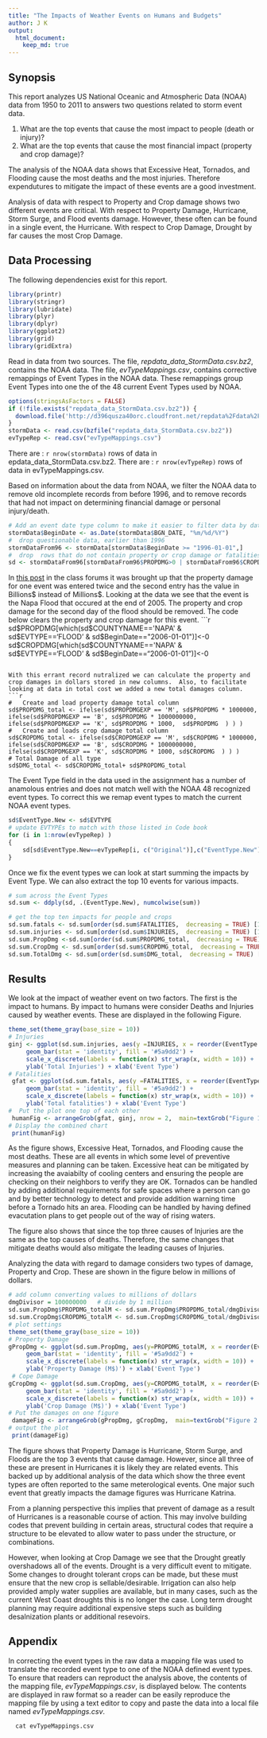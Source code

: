 ```yaml
---
title: "The Impacts of Weather Events on Humans and Budgets"
author: J K
output: 
  html_document:
    keep_md: true
---
```


Synopsis
--------
This report analyzes US National Oceanic and Atmospheric Data (NOAA) data from 1950 to 2011 to answers two questions related to storm event data.

1. What are the top events that cause the most impact to people (death or injury)?  
2. What are the top events that cause the most financial impact (property and crop damage)? 

The analysis of the NOAA data shows that Excessive Heat, Tornados, and Flooding cause the most deaths and the most injuries.  Therefore expendutures to mitigate the impact of these events are a good investment.

Analysis of data with respect to Property and Crop damage shows two different events are critical.  With respect to Property Damage, Hurricane, Storm Surge, and Flood events damage.  However, these often can be found in a single event, the Hurricane.   With respect to Crop Damage, Drought by far causes the most Crop Damage.

Data Processing
---------------

The following dependencies exist for this report.
```r
library(printr)
library(stringr)
library(lubridate)
library(plyr)
library(dplyr)
library(ggplot2)
library(grid)
library(gridExtra)

```

Read in data from two sources. The file, *repdata_data_StormData.csv.bz2*, contains the NOAA data.  The file, *evTypeMappings.csv*, contains corrective remappings of Event Types in the NOAA data.  These remappings group Event Types into one the of the 48 current Event Types used by NOAA.
```r
options(stringsAsFactors = FALSE)
if (!file.exists("repdata_data_StormData.csv.bz2")) {
  download.file('http://d396qusza40orc.cloudfront.net/repdata%2Fdata%2FStormData.csv.bz2', 'repdata_data_StormData.csv.bz2',method="auto")
}
stormData <- read.csv(bzfile("repdata_data_StormData.csv.bz2"))
evTypeRep <- read.csv("evTypeMappings.csv")
```
There are : `r nrow(stormData)` rows of data in epdata_data_StormData.csv.bz2.
There are : `r nrow(evTypeRep)` rows of data in evTypeMappings.csv.


Based on information about the data from NOAA, we filter the NOAA data to remove old incomplete records from before 1996, and to remove records that had not impact on determining financial damage or personal injury/death.  
```r
# Add an event date type column to make it easier to filter data by date.
stormData$BeginDate <- as.Date(stormData$BGN_DATE, "%m/%d/%Y")
#  drop questionable data, earlier than 1996
stormDataFrom96 <- stormData[stormData$BeginDate >= "1996-01-01",]
#  drop  rows that do not contain property or crop damage or fatalities or injuries 
sd <- stormDataFrom96[stormDataFrom96$PROPDMG>0 | stormDataFrom96$CROPDMG>0 | stormDataFrom96$FATALITIES > 0 | stormDataFrom96$INJURIES > 0,]
```

In [this post](https://class.coursera.org/repdata-012/forum/thread?thread_id=52#comment-257) in the class forums it was brought up that the property damage for one event was entered twice and the second entry has the value in Billions$ instead of Millions$. Looking at the data we see that the event is the Napa Flood that occured at the end of 2005.  The property and crop damage for the second day of the flood should be removed.  The code below clears the property and crop damage for this event.
```r
sd$PROPDMG[which(sd$COUNTYNAME=='NAPA' & sd$EVTYPE=='FLOOD' & sd$BeginDate=="2006-01-01")]<-0
sd$CROPDMG[which(sd$COUNTYNAME=='NAPA' & sd$EVTYPE=='FLOOD' & sd$BeginDate=="2006-01-01")]<-0
```

With this errant record nutralized we can calculate the property and crop damages in dollars stored in new columns.  Also, to facilitate looking at data in total cost we added a new total damages column.
```r
#   Create and load property damage total column
sd$PROPDMG_total <- ifelse(sd$PROPDMGEXP == 'M', sd$PROPDMG * 1000000, ifelse(sd$PROPDMGEXP == 'B', sd$PROPDMG * 1000000000, ifelse(sd$PROPDMGEXP == 'K', sd$PROPDMG * 1000,  sd$PROPDMG  ) ) )
#   Create and loads crop damage total column
sd$CROPDMG_total <- ifelse(sd$CROPDMGEXP == 'M', sd$CROPDMG * 1000000, ifelse(sd$CROPDMGEXP == 'B', sd$CROPDMG * 1000000000, ifelse(sd$CROPDMGEXP == 'K', sd$CROPDMG * 1000, sd$CROPDMG  ) ) )
# Total Damage of all type
sd$DMG_total <- sd$CROPDMG_total+ sd$PROPDMG_total
```

The Event Type field in the data used in the assignment has a number of anamolous entries and does not match well with the NOAA 48 recognized event types.  To correct this we remap event types to match the current NOAA event types.
``` r
sd$EventType.New <- sd$EVTYPE
# update EVTYPEs to match with those listed in Code book
for (i in 1:nrow(evTypeRep) ) 
{
    sd[sd$EventType.New==evTypeRep[i, c("Original")],c("EventType.New")] <- evTypeRep[i, c("NewValue")]
}
```

Once we  fix the event types we can look at start summing the impacts by Event Type.  We can also extract the top 10 events for various impacts.
```r

# sum across the Event Types
sd.sum <- ddply(sd, .(EventType.New), numcolwise(sum))

# get the top ten impacts for people and crops
sd.sum.fatals <- sd.sum[order(sd.sum$FATALITIES,  decreasing = TRUE) [1:10], ]
sd.sum.injuries <- sd.sum[order(sd.sum$INJURIES,  decreasing = TRUE) [1:10], ]
sd.sum.PropDmg <-sd.sum[order(sd.sum$PROPDMG_total,  decreasing = TRUE) [1:10], ]
sd.sum.CropDmg <- sd.sum[order(sd.sum$CROPDMG_total,  decreasing = TRUE) [1:10], ]
sd.sum.TotalDmg <- sd.sum[order(sd.sum$DMG_total,  decreasing = TRUE) [1:10], ]

```

Results
-------
We look at the impact of weather event on two factors.  The first is the impact to humans.  By impact to humans were consider Deaths and Injuries caused by weather events.  These are displayed in the following Figure. 

```r
theme_set(theme_gray(base_size = 10))
# Injuries
ginj <- ggplot(sd.sum.injuries, aes(y =INJURIES, x = reorder(EventType.New, -INJURIES))) +
     geom_bar(stat = 'identity', fill = '#5a9dd2') + 
     scale_x_discrete(labels = function(x) str_wrap(x, width = 10)) +
     ylab('Total Injuries') + xlab('Event Type')
# Fatalities
 gfat <- ggplot(sd.sum.fatals, aes(y =FATALITIES, x = reorder(EventType.New, -FATALITIES))) +
     geom_bar(stat = 'identity', fill = '#5a9dd2') + 
     scale_x_discrete(labels = function(x) str_wrap(x, width = 10)) +
     ylab('Total fatalities') + xlab('Event Type')
#  Put the plot one top of each other
 humanFig <- arrangeGrob(gfat, ginj, nrow = 2,  main=textGrob("Figure 1. Human impacts by Event Type")) 
# Display the combined chart
 print(humanFig)
``` 

As the figure shows, Excessive Heat, Tornados, and Flooding cause the most deaths.  These are all events in which some level of preventive measures and planning can be taken.  Excessive heat can be mitigated by increasing the avaiabilty of cooling centers and ensuring the people are checking on their neighbors to verify they are OK.  Tornados can be handled by adding additional requirements for safe spaces where a person can go and by better technology to detect and provide addition warning time before a Tornado hits an area.  Flooding can be handled by having defined evacutation plans to get people out of the way of rising waters.

The figure also shows that since the top three causes of Injuries are the same as the top causes of deaths.  Therefore, the same changes that mitigate deaths would also mitigate the leading causes of Injuries.  

Analyzing the data with regard to damage considers two types of damage, Property and Crop. These are shown in the figure below in millions of dollars.

```r
# add column converting values to millions of dollars
dmgDivisor = 100000000   # divide by 1 million
sd.sum.PropDmg$PROPDMG_totalM <- sd.sum.PropDmg$PROPDMG_total/dmgDivisor
sd.sum.CropDmg$CROPDMG_totalM <- sd.sum.CropDmg$CROPDMG_total/dmgDivisor
# plot settings
theme_set(theme_gray(base_size = 10))
# Property Damage
gPropDmg <- ggplot(sd.sum.PropDmg, aes(y=PROPDMG_totalM, x = reorder(EventType.New, -PROPDMG_totalM))) +
     geom_bar(stat = 'identity', fill = '#5a9dd2') + 
     scale_x_discrete(labels = function(x) str_wrap(x, width = 10)) +
     ylab('Property Damage (M$)') + xlab('Event Type')
 # Cope Damage
gCropDmg <- ggplot(sd.sum.CropDmg, aes(y=CROPDMG_totalM, x = reorder(EventType.New, -CROPDMG_totalM))) +
     geom_bar(stat = 'identity', fill = '#5a9dd2') + 
     scale_x_discrete(labels = function(x) str_wrap(x, width = 10)) +
     ylab('Crop Damage (M$)') + xlab('Event Type')
# Put the damages on one figure
 damageFig <- arrangeGrob(gPropDmg, gCropDmg,  main=textGrob("Figure 2. Damage by Event Type"), nrow = 2) 
# output the plot
 print(damageFig)
```

The figure shows that Property Damage is Hurricane, Storm Surge, and Floods are the top 3 events that cause damage.  However, since all three of these are present in Hurricanes it is likely they are related events.  This backed up by additional analysis of the data which show the three event types are often reported to the same meterological events.  One major such event that greatly impacts the damage figures was Hurricane Katrina.

From a planning perspective this implies that prevent of damage as a result of Hurricanes is a reasonable course of action.  This may involve building codes that prevent building in certain areas, structural codes that require a structure to be elevated to allow water to pass under the structure, or combinations.

However, when looking at Crop Damage we see that the Drought greatly overshadows all of the events.  Drought is a very difficult event to mitigate.  Some changes to drought tolerant crops can be made, but these must ensure that the new crop is sellable/desirable.  Irrigation can also help provided amply water supplies are available, but in many cases, such as the current West Coast droughts this is no longer the case.  Long term drought planning may require additional expensive steps such as building desalnization plants or additional resevoirs.  


Appendix
--------
In correcting the event types in the raw data a mapping file was used to translate the recorded event type to one of the NOAA defined event types.  To ensure that readers can reproduct the analysis above, the contents of the mapping file, *evTypeMappings.csv*, is displayed below.  The contents are displayed in raw format so a reader can be easily reproduce the mapping file by using a text editor to copy and paste the data into a local file named *evTypeMappings.csv*.
```r
  cat evTypeMappings.csv
```
